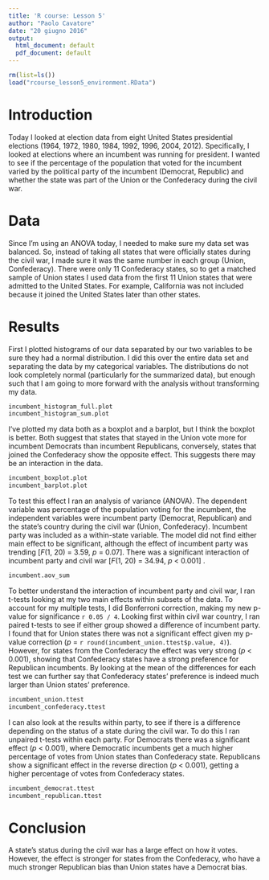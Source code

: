 ```yaml
---
title: 'R course: Lesson 5'
author: "Paolo Cavatore"
date: "20 giugno 2016"
output:
  html_document: default
  pdf_document: default
---
```


```r
rm(list=ls())
load("rcourse_lesson5_environment.RData")
```

# Introduction

Today I looked at election data from eight United States presidential elections (1964, 1972, 1980, 1984, 1992, 1996, 2004, 2012). Specifically, I looked at elections where an incumbent was running for president. I wanted to see if the percentage of the population that voted for the incumbent varied by the political party of the incumbent (Democrat, Republic) and whether the state was part of the Union or the Confederacy during the civil war.

# Data

Since I'm using an ANOVA today, I needed to make sure my data set was balanced. So, instead of taking all states that were officially states during the civil war, I made sure it was the same number in each group (Union, Confederacy). There were only 11 Confederacy states, so to get a matched sample of Union states I used data from the first 11 Union states that were admitted to the United States. For example, California was not included because it joined the United States later than other states.

# Results

First I plotted histograms of our data separated by our two variables to be sure they had a normal distribution. I did this over the entire data set and separating the data by my categorical variables. The distributions do not look completely normal (particularly for the summarized data), but enough such that I am going to more forward with the analysis without transforming my data.

```r
incumbent_histogram_full.plot
incumbent_histogram_sum.plot
```

I've plotted my data both as a boxplot and a barplot, but I think the boxplot is better. Both suggest that states that stayed in the Union vote more for incumbent Democrats than incumbent Republicans, conversely, states that joined the Confederacy show the opposite effect. This suggests there may be an interaction in the data.

```r
incumbent_boxplot.plot
incumbent_barplot.plot
```

To test this effect I ran an analysis of variance (ANOVA). The dependent variable was percentage of the population voting for the incumbent, the independent variables were incumbent party (Democrat, Republican) and the state's country during the civil war (Union, Confederacy). Incumbent party was included as a within-state variable. The model did not find either main effect to be significant, although the effect of incumbent party was trending [*F*(1, 20) = 3.59, *p* = 0.07]. There was a significant interaction of incumbent party and civil war [*F*(1, 20) = 34.94, *p* < 0.001] .

```r
incumbent.aov_sum
```

To better understand the interaction of incumbent party and civil war, I ran t-tests looking at my two main effects within subsets of the data. To account for my multiple tests, I did Bonferroni correction, making my new p-value for significance `r 0.05 / 4`. Looking first within civil war country, I ran paired t-tests to see if either group showed a difference of incumbent party. I found that for Union states there was not a significant effect given my p-value correction (*p* = `r round(incumbent_union.ttest$p.value, 4)`). However, for states from the Confederacy the effect was very strong (*p* < 0.001), showing that Confederacy states have a strong preference for Republican incumbents. By looking at the mean of the differences for each test we can further say that Confederacy states' preference is indeed much larger than Union states' preference.

```r
incumbent_union.ttest
incumbent_confederacy.ttest
```

I can also look at the results within party, to see if there is a difference depending on the status of a state during the civil war. To do this I ran unpaired t-tests within each party. For Democrats there was a significant effect (*p* < 0.001), where Democratic incumbents get a much higher percentage of votes from Union states than Confederacy state. Republicans show a significant effect in the reverse direction (*p* < 0.001), getting a higher percentage of votes from Confederacy states.

```r
incumbent_democrat.ttest
incumbent_republican.ttest
```

# Conclusion

A state's status during the civil war has a large effect on how it votes. However, the effect is stronger for states from the Confederacy, who have a much stronger Republican bias than Union states have a Democrat bias.